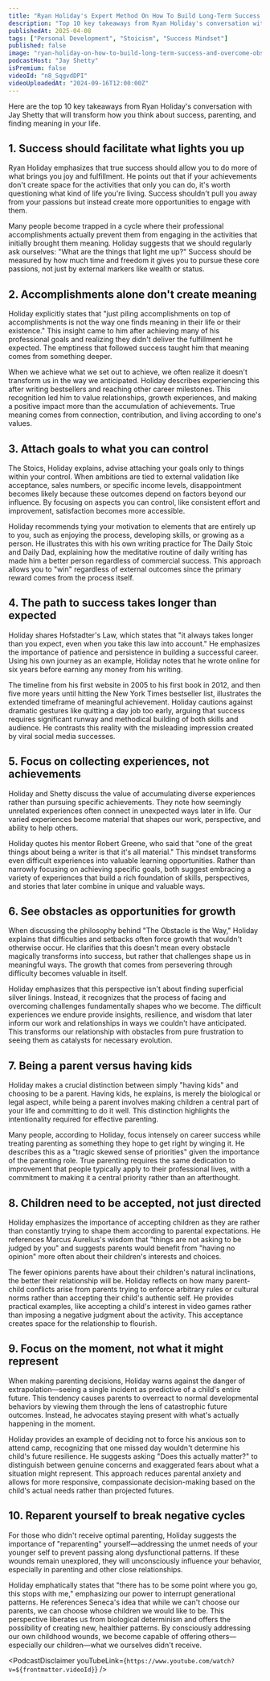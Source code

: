 ```yaml
---
title: "Ryan Holiday's Expert Method On How To Build Long-Term Success & Overcome Obstacles"
description: "Top 10 key takeaways from Ryan Holiday's conversation with Jay Shetty that will transform how you think about success, parenting, and finding meaning in your life."
publishedAt: 2025-04-08
tags: ["Personal Development", "Stoicism", "Success Mindset"]
published: false
image: "ryan-holiday-on-how-to-build-long-term-success-and-overcome-obstacles.jpg"
podcastHost: "Jay Shetty"
isPremium: false
videoId: "n8_SqgvdDPI"
videoUploadedAt: "2024-09-16T12:00:00Z"
---
```



<PodcastSummaryPageLayout frontmatter={frontmatter}>

Here are the top 10 key takeaways from Ryan Holiday's conversation with Jay Shetty that will transform how you think about success, parenting, and finding meaning in your life.

## 1. Success should facilitate what lights you up

Ryan Holiday emphasizes that true success should allow you to do more of what brings you joy and fulfillment. He points out that if your achievements don't create space for the activities that only you can do, it's worth questioning what kind of life you're living. Success shouldn't pull you away from your passions but instead create more opportunities to engage with them.

Many people become trapped in a cycle where their professional accomplishments actually prevent them from engaging in the activities that initially brought them meaning. Holiday suggests that we should regularly ask ourselves: "What are the things that light me up?" Success should be measured by how much time and freedom it gives you to pursue these core passions, not just by external markers like wealth or status.

## 2. Accomplishments alone don't create meaning

Holiday explicitly states that "just piling accomplishments on top of accomplishments is not the way one finds meaning in their life or their existence." This insight came to him after achieving many of his professional goals and realizing they didn't deliver the fulfillment he expected. The emptiness that followed success taught him that meaning comes from something deeper.

When we achieve what we set out to achieve, we often realize it doesn't transform us in the way we anticipated. Holiday describes experiencing this after writing bestsellers and reaching other career milestones. This recognition led him to value relationships, growth experiences, and making a positive impact more than the accumulation of achievements. True meaning comes from connection, contribution, and living according to one's values.

## 3. Attach goals to what you can control

The Stoics, Holiday explains, advise attaching your goals only to things within your control. When ambitions are tied to external validation like acceptance, sales numbers, or specific income levels, disappointment becomes likely because these outcomes depend on factors beyond our influence. By focusing on aspects you can control, like consistent effort and improvement, satisfaction becomes more accessible.

Holiday recommends tying your motivation to elements that are entirely up to you, such as enjoying the process, developing skills, or growing as a person. He illustrates this with his own writing practice for The Daily Stoic and Daily Dad, explaining how the meditative routine of daily writing has made him a better person regardless of commercial success. This approach allows you to "win" regardless of external outcomes since the primary reward comes from the process itself.

## 4. The path to success takes longer than expected

Holiday shares Hofstadter's Law, which states that "it always takes longer than you expect, even when you take this law into account." He emphasizes the importance of patience and persistence in building a successful career. Using his own journey as an example, Holiday notes that he wrote online for six years before earning any money from his writing.

The timeline from his first website in 2005 to his first book in 2012, and then five more years until hitting the New York Times bestseller list, illustrates the extended timeframe of meaningful achievement. Holiday cautions against dramatic gestures like quitting a day job too early, arguing that success requires significant runway and methodical building of both skills and audience. He contrasts this reality with the misleading impression created by viral social media successes.

## 5. Focus on collecting experiences, not achievements

Holiday and Shetty discuss the value of accumulating diverse experiences rather than pursuing specific achievements. They note how seemingly unrelated experiences often connect in unexpected ways later in life. Our varied experiences become material that shapes our work, perspective, and ability to help others.

Holiday quotes his mentor Robert Greene, who said that "one of the great things about being a writer is that it's all material." This mindset transforms even difficult experiences into valuable learning opportunities. Rather than narrowly focusing on achieving specific goals, both suggest embracing a variety of experiences that build a rich foundation of skills, perspectives, and stories that later combine in unique and valuable ways.

## 6. See obstacles as opportunities for growth

When discussing the philosophy behind "The Obstacle is the Way," Holiday explains that difficulties and setbacks often force growth that wouldn't otherwise occur. He clarifies that this doesn't mean every obstacle magically transforms into success, but rather that challenges shape us in meaningful ways. The growth that comes from persevering through difficulty becomes valuable in itself.

Holiday emphasizes that this perspective isn't about finding superficial silver linings. Instead, it recognizes that the process of facing and overcoming challenges fundamentally shapes who we become. The difficult experiences we endure provide insights, resilience, and wisdom that later inform our work and relationships in ways we couldn't have anticipated. This transforms our relationship with obstacles from pure frustration to seeing them as catalysts for necessary evolution.

## 7. Being a parent versus having kids

Holiday makes a crucial distinction between simply "having kids" and choosing to be a parent. Having kids, he explains, is merely the biological or legal aspect, while being a parent involves making children a central part of your life and committing to do it well. This distinction highlights the intentionality required for effective parenting.

Many people, according to Holiday, focus intensely on career success while treating parenting as something they hope to get right by winging it. He describes this as a "tragic skewed sense of priorities" given the importance of the parenting role. True parenting requires the same dedication to improvement that people typically apply to their professional lives, with a commitment to making it a central priority rather than an afterthought.

## 8. Children need to be accepted, not just directed

Holiday emphasizes the importance of accepting children as they are rather than constantly trying to shape them according to parental expectations. He references Marcus Aurelius's wisdom that "things are not asking to be judged by you" and suggests parents would benefit from "having no opinion" more often about their children's interests and choices.

The fewer opinions parents have about their children's natural inclinations, the better their relationship will be. Holiday reflects on how many parent-child conflicts arise from parents trying to enforce arbitrary rules or cultural norms rather than accepting their child's authentic self. He provides practical examples, like accepting a child's interest in video games rather than imposing a negative judgment about the activity. This acceptance creates space for the relationship to flourish.

## 9. Focus on the moment, not what it might represent

When making parenting decisions, Holiday warns against the danger of extrapolation—seeing a single incident as predictive of a child's entire future. This tendency causes parents to overreact to normal developmental behaviors by viewing them through the lens of catastrophic future outcomes. Instead, he advocates staying present with what's actually happening in the moment.

Holiday provides an example of deciding not to force his anxious son to attend camp, recognizing that one missed day wouldn't determine his child's future resilience. He suggests asking "Does this actually matter?" to distinguish between genuine concerns and exaggerated fears about what a situation might represent. This approach reduces parental anxiety and allows for more responsive, compassionate decision-making based on the child's actual needs rather than projected futures.

## 10. Reparent yourself to break negative cycles

For those who didn't receive optimal parenting, Holiday suggests the importance of "reparenting" yourself—addressing the unmet needs of your younger self to prevent passing along dysfunctional patterns. If these wounds remain unexplored, they will unconsciously influence your behavior, especially in parenting and other close relationships.

Holiday emphatically states that "there has to be some point where you go, this stops with me," emphasizing our power to interrupt generational patterns. He references Seneca's idea that while we can't choose our parents, we can choose whose children we would like to be. This perspective liberates us from biological determinism and offers the possibility of creating new, healthier patterns. By consciously addressing our own childhood wounds, we become capable of offering others—especially our children—what we ourselves didn't receive.

<PodcastDisclaimer
  youTubeLink={`https://www.youtube.com/watch?v=${frontmatter.videoId}`}
/>

</PodcastSummaryPageLayout>
